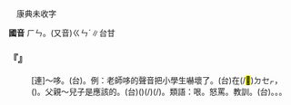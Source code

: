 
=={{ruby|哏|ㄏㄣ}}==

　康典未收字

'''國音''' <rt>ㄏㄣ</rt>。(又音)<rt>ㄍㄣˊ</rt>∥台甘

    

==='''『{{ruby|哏|ㄏㄣ}}』'''===
: [連]～哆。(台){{ruby|用|ㄧㆲ˫/ㄧㄥ˫}}{{ruby|歹|ㄆㄞˋ}}{{ruby|聲|ㄒㄧㆩ}}{{ruby|嗽|ㄙㄠ˪}}{{ruby|罵|ㄇㄚ˫}}{{ruby|人|·ㄌㄤˊ}}。例：老師{{ruby|～|ㄏㄣ}}哆的聲音把小學生嚇壞了。(台){{ruby|先|ㄒㄧㄢ}}{{ruby|生|ㄒㆪ}}{{ruby|大|ㄉㄨㄚ˫}}{{ruby|聲|ㄒㄧㆩ}}在(/<mark>&#xf9549;</mark>)<rt>ㄉㆤㆷ</rt>{{ruby|罵|ㄇㆤ˫/ㄇㄚ˫}}{{ruby|丌|ㆤ}}{{ruby|聲|ㄒㄧㆩ}}，({{ruby|先|ㄒㄧㄣ}}{{ruby|生|ㄙㆥ}}{{ruby|丌|ㆤ}}{{ruby|大|ㄉㄨㄚ˫}}{{ruby|細|ㄙㄨㆤ˪/ㄙㆤ˪}}{{ruby|聲|ㄒㄧㆩ}}){{ruby|嚇|ㄏㆥㆷ}}{{ruby|驚|ㄍㄧㆩ}}{{ruby|著|ㄉㄧㄜㆷ ͘}}{{ruby|學|ㄏㄚㆶ ͘}}{{ruby|生|ㄒㄧㄥ}}。父親～兒子是應該的。(台){{ruby|老|ㄌㄠ˫}}{{ruby|爸|ㄅㆤ˫}}{{ruby|大|ㄉㄨㄚ˫}}{{ruby|聲|ㄒㄧㆩ}}{{ruby|罵|ㄇㆤ˫/ㄇㄚ˫}}{{ruby|囝|ㄍㆩˋ/ㄍㄧㆩˋ}}({{ruby|教|ㄍㄚ˪}}{{ruby|示|ㄒㄧ˪}}{{ruby|子|ㄗㄨˋ}}{{ruby|弟|ㄉㆤ˫}}){{ruby|是|ㄒㄧ˫}}{{ruby|應|ㄧㄥ}}{{ruby|該|ㄍㄞ}}{{ruby|丌|ㆤ}}{{ruby|載|ㄉㄞ˫}}(/{{ruby|戴|ㄉㄞ˪}}){{ruby|事|ㄐㄧ˪}}(/{{ruby|事|ㄉㄞ˫}}{{ruby|情|ㄐㄧ˪}})。類語：哏{{ruby|多|·ㄉㄨㄛ}}。怒罵。教訓。(台){{ruby|嚷|ㄌㄧㆲˋ/ㄌㄧㄤˋ/ㆢㄧㄤˋ/ㆢㄧㆲˋ}}。{{ruby|罵|ㄇㆤ˫/ㄇㄚ˫}}。{{ruby|教|ㄍㄚ˪}}{{ruby|示|ㄒㄧ˫}}。
    

